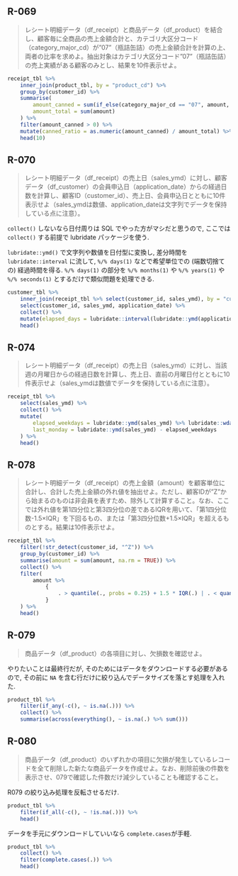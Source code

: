 ## R-069 {-}
>レシート明細データ（df_receipt）と商品データ（df_product）を結合し、顧客毎に全商品の売上金額合計と、カテゴリ大区分コード（category_major_cd）が"07"（瓶詰缶詰）の売上金額合計を計算の上、両者の比率を求めよ。抽出対象はカテゴリ大区分コード"07"（瓶詰缶詰）の売上実績がある顧客のみとし、結果を10件表示せよ。

```r
receipt_tbl %>%
    inner_join(product_tbl, by = "product_cd") %>%
    group_by(customer_id) %>%
    summarise(
        amount_canned = sum(if_else(category_major_cd == "07", amount, 0), na.rm = TRUE),
        amount_total = sum(amount)
    ) %>%
    filter(amount_canned > 0) %>%
    mutate(canned_ratio = as.numeric(amount_canned) / amount_total) %>%
    head(10)
```
## R-070 {-}
>レシート明細データ（df_receipt）の売上日（sales_ymd）に対し、顧客データ（df_customer）の会員申込日（application_date）からの経過日数を計算し、顧客ID（customer_id）、売上日、会員申込日とともに10件表示せよ（sales_ymdは数値、application_dateは文字列でデータを保持している点に注意）。

`collect()` しないなら日付周りは SQL でやった方がマシだと思うので, ここでは `collect()` する前提で lubridate パッケージを使う.

`lubridate::ymd()` で文字列や数値を日付型に変換し, 差分時間を `lubridate::interval` に流して, `%/% days(1)` などで希望単位での (端数切捨ての) 経過時間を得る. `%/% days(1)` の部分を `%/% months(1)` や `%/% years(1)` や `%/% seconds(1)` とするだけで類似問題を処理できる.
```r
customer_tbl %>%
    inner_join(receipt_tbl %>% select(customer_id, sales_ymd), by = "customer_id") %>%
    select(customer_id, sales_ymd, application_date) %>%
    collect() %>%
    mutate(elapsed_days = lubridate::interval(lubridate::ymd(application_date), lubridate::ymd(sales_ymd)) %/% lubridate::days(1)) %>%
    head()
```

## R-074 {-}
>レシート明細データ（df_receipt）の売上日（sales_ymd）に対し、当該週の月曜日からの経過日数を計算し、売上日、直前の月曜日付とともに10件表示せよ（sales_ymdは数値でデータを保持している点に注意）。

```r
receipt_tbl %>%
    select(sales_ymd) %>%
    collect() %>%
    mutate(
        elapsed_weekdays = lubridate::ymd(sales_ymd) %>% lubridate::wday(week_start = 1) - 1,
        last_monday = lubridate::ymd(sales_ymd) - elapsed_weekdays
    ) %>%
    head()
```


## R-078 {-}
>レシート明細データ（df_receipt）の売上金額（amount）を顧客単位に合計し、合計した売上金額の外れ値を抽出せよ。ただし、顧客IDが"Z"から始まるのものは非会員を表すため、除外して計算すること。なお、ここでは外れ値を第1四分位と第3四分位の差であるIQRを用いて、「第1四分位数-1.5×IQR」を下回るもの、または「第3四分位数+1.5×IQR」を超えるものとする。結果は10件表示せよ。

```r
receipt_tbl %>%
    filter(!str_detect(customer_id, "^Z")) %>%
    group_by(customer_id) %>%
    summarise(amount = sum(amount, na.rm = TRUE)) %>%
    collect() %>%
    filter(
        amount %>%
            {
                . > quantile(., probs = 0.25) + 1.5 * IQR(.) | . < quantile(., probs = 0.25) - 1.5 * IQR(.)
            }
    ) %>%
    head()
```

## R-079 {-}
>商品データ（df_product）の各項目に対し、欠損数を確認せよ。

やりたいことは最終行だが, そのためにはデータをダウンロードする必要があるので, その前に `NA` を含む行だけに絞り込んでデータサイズを落とす処理を入れた.

```r
product_tbl %>%
    filter(if_any(-c(), ~ is.na(.))) %>%
    collect() %>%
    summarise(across(everything(), ~ is.na(.) %>% sum()))
```

## R-080 {-}
>商品データ（df_product）のいずれかの項目に欠損が発生しているレコードを全て削除した新たな商品データを作成せよ。なお、削除前後の件数を表示させ、079で確認した件数だけ減少していることも確認すること。

R079 の絞り込み処理を反転させるだけ.
```r
product_tbl %>%
    filter(if_all(-c(), ~ !is.na(.))) %>%
    head()
```

データを手元にダウンロードしていいなら `complete.cases`が手軽.
```r
product_tbl %>%
    collect() %>%
    filter(complete.cases(.)) %>%
    head()
```
